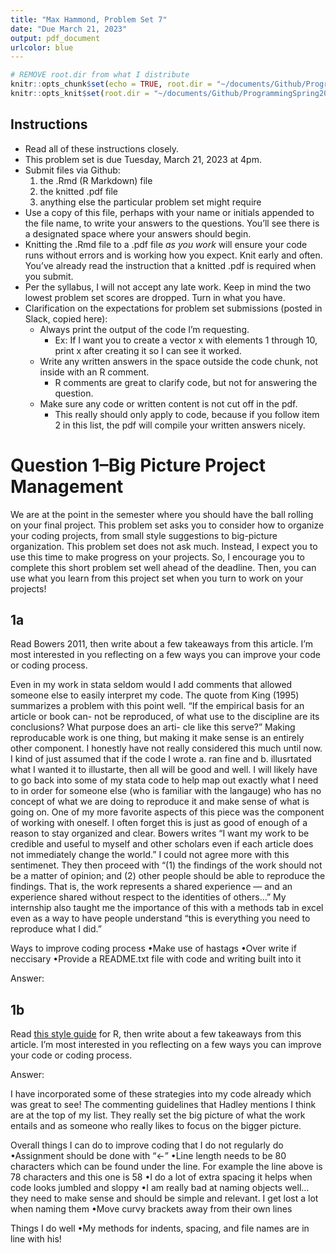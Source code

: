 ```yaml
---
title: "Max Hammond, Problem Set 7"
date: "Due March 21, 2023"
output: pdf_document
urlcolor: blue
---
```


```r
# REMOVE root.dir from what I distribute
knitr::opts_chunk$set(echo = TRUE, root.dir = "~/documents/Github/ProgrammingSpring2023")
knitr::opts_knit$set(root.dir = "~/documents/Github/ProgrammingSpring2023")
```

## Instructions

- Read all of these instructions closely.
- This problem set is due Tuesday, March 21, 2023 at 4pm.
- Submit files via Github:
  1. the .Rmd (R Markdown) file
  2. the knitted .pdf file
  3. anything else the particular problem set might require
- Use a copy of this file, perhaps with your name or initials appended to the file name, to write your answers to the questions. You'll see there is a designated space where your answers should begin.
- Knitting the .Rmd file to a .pdf file *as you work* will ensure your code runs without errors and is working how you expect.  Knit early and often.  You've already read the instruction that a knitted .pdf is required when you submit.
- Per the syllabus, I will not accept any late work.  Keep in mind the two lowest problem set scores are dropped.  Turn in what you have.
- Clarification on the expectations for problem set submissions (posted in Slack, copied here):
  - Always print the output of the code I'm requesting.
    - Ex: If I want you to create a vector x with elements 1 through 10, print x after creating it so I can see it worked.
  - Write any written answers in the space outside the code chunk, not inside with an R comment. 
    - R comments are great to clarify code, but not for answering the question.
  - Make sure any code or written content is not cut off in the pdf.
    - This really should only apply to code, because if you follow item 2 in this list, the pdf will compile your written answers nicely.


# Question 1--Big Picture Project Management


We are at the point in the semester where you should have the ball rolling on your final project. This problem set asks you to consider how to organize your coding projects, from small style suggestions to big-picture organization. This problem set does not ask much.  Instead, I expect you to use this time to make progress on your projects. So, I encourage you to complete this short problem set well ahead of the deadline.  Then, you can use what you learn from this project set when you turn to work on your projects!


## 1a

Read Bowers 2011, then write about a few takeaways from this article.  I'm most interested in you reflecting on a few ways you can improve your code or coding process.

Even in my work in stata seldom would I add comments that allowed someone else to easily interpret my code. The quote from King (1995) summarizes a problem with this point well. "If the empirical basis for an article or book can- not be reproduced, of what use to the discipline are its conclusions? What purpose does an arti- cle like this serve?" Making reproducable work is one thing, but making it make sense is an entirely other component. I honestly have not really considered this much until now. I kind of just assumed that if the code I wrote a. ran fine and b. illusrtated what I wanted it to illustarte, then all will be good and well. I will likely have to go back into some of my stata code to help map out exactly what I need to in order for someone else (who is familiar with the langauge) who has no concept of what we are doing to reproduce it and make sense of what is going on. One of my more favorite aspects of this piece was the component of working with oneself. I often forget this is just as good of enough of a reason to stay organized and clear. Bowers writes "I want my work to be credible and useful to myself and other scholars even if each article does not immediately change the world." I could not agree more with this sentimenet. They then proceed with "(1) the findings of the work should not be a matter of opinion; and (2) other people should be able to reproduce the findings. That is, the work represents a shared experience — and an experience shared without respect to the identities of others..." My internship also taught me the importance of this with a methods tab in excel even as a way to have people understand "this is everything you need to reproduce what I did."

Ways to improve coding process
•Make use of hastags 
•Over write if neccisary 
•Provide a README.txt file with code and writing built into it

Answer:

## 1b

Read [this style guide](http://adv-r.had.co.nz/Style.html) for R, then write 
about a few takeaways from this article.  I'm most interested in you reflecting 
on a few ways you can improve your code or coding process.

Answer:

I have incorporated some of these strategies into my code already which was 
great to see! The commenting guidelines that Hadley mentions I think are at the 
top of my list. They really set the big picture of what the work entails and as 
someone who really likes to focus on the bigger picture. 

Overall things I can do to improve coding that I do not regularly do
•Assignment should be done with "<-"
•Line length needs to be 80 characters which can be found under the line. For
example the line above is 78 characters and this one is 58
•I do a lot of extra spacing it helps when code looks jumbled and sloppy
•I am really bad at naming objects well... they need to make sense and should
be simple and relevant. I get lost a lot when naming them
•Move curvy brackets away from their own lines

Things I do well
•My methods for indents, spacing, and file names are in line with his!
